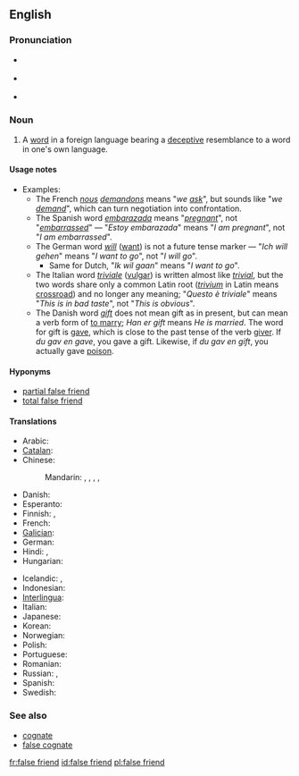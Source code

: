 {{was wotd|2007|May|4}}
==English==
{{wikipedia}}

===Pronunciation===
* {{a|RP}} {{IPA|/ˌfɒls ˈfrɛnd/|/ˌfɔːls ˈfrɛnd/}}
* {{a|US}} {{IPA|/ˌfɑːls ˈfrɛnd/}}
* {{audio|en-us-false friend.ogg|Audio (US)}}

===Noun===
{{en-noun|sg=[[false]] [[friend]]}}

# {{linguistics|idiom}} A [[word]] in a foreign language bearing a [[deceptive]] resemblance to a word in one's own language.

====Usage notes====
* Examples:
** The French ''[[nous]] [[demandons]]'' means "''we [[ask]]''", but sounds like "''we [[demand]]''", which can turn negotiation into confrontation.
** The Spanish word ''[[embarazada]]'' means "''[[pregnant]]''", not "''[[embarrassed]]''" &mdash; "''Estoy embarazada''" means "''I am pregnant''", not "''I am embarrassed''".
** The German word ''[[will]]'' ([[want]]) is not a future tense marker &mdash; "''Ich will gehen''" means "''I want to go''", not "''I will go''".
*** Same for Dutch, "''Ik wil gaan''" means "''I want to go''".
** The Italian word ''[[triviale]]'' ([[vulgar]]) is written almost like ''[[trivial]]'', but the two words share only a common Latin root (''[[trivium]]'' in Latin means [[crossroad]]) and no longer any meaning; "''Questo è triviale''" means "''This is in bad taste''", not "''This is obvious''".
** The Danish word ''[[gift]]'' does not mean gift as in present, but can mean a verb form of [[married|to marry]]; ''Han er gift'' means ''He is married''. The word for gift is [[gave]], which is close to the past tense of the verb [[giver]]. If ''du gav en gave'', you gave a gift. Likewise, if ''du gav en gift'', you actually gave [[poison]].

====Hyponyms====
* [[partial false friend]]
* [[total false friend]]

====Translations====
{{trans-top|false friend}}
* Arabic: {{t|ar|صديق زائف|m|tr=Sadiiq zaa'if|sc=Arab}}
* [[Catalan]]: {{t|ca|fals amic|m}}
* Chinese:
*: Mandarin: {{t|cmn|偽友|sc=Hani}},  {{t|cmn|伪友|tr=wěi yǒu|sc=Hani}},  {{t|cmn|假友|tr=jiǎ yǒu|sc=Hani}},  {{t|cmn|假等義|sc=Hani}},  {{t|cmn|假等义|tr=jiǎ děngyì|sc=Hani}}
* Danish: {{t-|da|falsk ven}}
* Esperanto: {{t|eo|falsa amiko|xs=Esperanto}}
* Finnish: {{t|fi|väärä ystävä}}, {{t|fi|petollinen ystävä}}
* French: {{t+|fr|faux-ami|m}}
* [[Galician]]: {{t-|gl|falso amigo|m|xs=Galician}}
* German: {{t|de|falscher Freund|m}}
* Hindi: {{t|hi|झूठा दोस्त|tr=jhūṭhā dost|sc=Deva}}, {{t|hi|झूठे दोस्त|p|tr=jhūṭhē dōst|sc=Deva}}
* Hungarian: {{t|hu|hamis barát}}
{{trans-mid}}
* Icelandic: {{t|is|falsvinir|m|p}},  {{t|is|svikatengsl|n|p}}
* Indonesian: {{t|id|teman palsu}}
* [[Interlingua]]: {{t|ia|false amico|xs=Interlingua}}
* Italian: {{t-|it|falso amico|m}}
* Japanese: {{t|ja|偽りの友|tr=いつわりのとも, itsuwari-no tomo}}
* Korean: {{t|ko|거짓 친구|tr=geojit chingu|sc=Kore}}
* Norwegian: {{t-|no|falsk venn}}
* Polish: {{t|pl|fałszywy przyjaciel|m}}
* Portuguese: {{t-|pt|falso amigo|m}}
* Romanian: {{t|ro|prieten fals|m}}
* Russian: {{t|ru|ложный друг|m|tr=lóžnyj drug}}, {{t|ru|ложные друзья|m|p|tr=lóžnyje druzjá|sc=Cyrl}}
* Spanish: {{t+|es|falso amigo|m}}
* Swedish: {{t|sv|falska vänner}}
{{trans-bottom}}

===See also===
* [[cognate]]
* [[false cognate]]

[[fr:false friend]]
[[id:false friend]]
[[pl:false friend]]